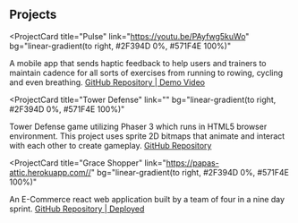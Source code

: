 ## Projects

<ProjectCard
  title="Pulse"
  link="https://youtu.be/PAyfwg5kuWo"
  bg="linear-gradient(to right, #2F394D 0%, #571F4E 100%)"
>
  A mobile app that sends haptic feedback to help users and trainers to maintain cadence for all sorts of exercises from running to rowing, cycling and even breathing.
  <a href="https://github.com/Team-Turnup/pulse"> GitHub Repository </a>|<a href="https://youtu.be/PAyfwg5kuWo"> Demo Video </a>
</ProjectCard>

<ProjectCard
  title="Tower Defense"
  link=""
  bg="linear-gradient(to right, #2F394D 0%, #571F4E 100%)"
>
Tower Defense game utilizing Phaser 3 which runs in HTML5 browser environment. This project uses sprite 2D bitmaps that animate and interact with each other to create gameplay.
  <a href="https://github.com/dchun016/Tower-Defense"> GitHub Repository </a>
</ProjectCard>

<ProjectCard
  title="Grace Shopper"
  link="https://papas-attic.herokuapp.com//"
  bg="linear-gradient(to right, #2F394D 0%, #571F4E 100%)"
>
  An E-Commerce react web application built by a team of four in a nine day sprint.
  <a href="https://github.com/Team-Papaya/grace-shopper"> GitHub Repository </a>|<a href="https://papas-attic.herokuapp.com//"> Deployed </a>
</ProjectCard>
